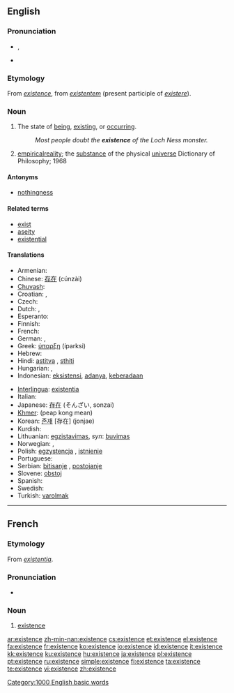 {{wikipedia}}
==English==

===Pronunciation===
* {{a|US}} {{IPA|/ɛɡˈzɪstɛnts/|/ɪɡˈzɪstɛnts/}}, {{SAMPA|/Eg.zI.stEnts/}}
* {{audio|en-us-existence.ogg|Audio (US)}}

===Etymology===
From {{etyl|fro}} ''[[#French|existence]]'', from {{LL.}} ''[[existentem]]'' (present participle of ''[[existere]]'').

===Noun===
{{en-noun|s|-}}

# The state of [[being]], [[exist]]ing, or [[occur]]ring.
#: ''Most people doubt the '''existence''' of the Loch Ness monster.''
# [[empirical]][[ reality]]; the [[substance]] of the physical [[universe]] Dictionary of Philosophy; 1968

====Antonyms====
* [[nothingness]]

====Related terms====
* [[exist]]
* [[aseity]]
* [[existential]]

====Translations====
{{trans-top|the state of being, existing, or occurring}}
* Armenian: {{t-|hy|գոյություն|tr=goyut’yun|sc=Armn|xs=Armenian}}
* Chinese: [[存在]] (cúnzài)
* [[Chuvash]]: {{tø|cv|asd|tr=sasd|sc=Cyrl}}
* Croatian: {{t-|hr|egzistencija|f|alt=egzistèncija}}, {{t-|hr|postojanje|n|alt=póstojānje}}
* Czech: {{t+|cs|existence|f}}
* Dutch: {{t+|nl|bestaan|n}}, {{t+|nl|voorkomen|n}}
* Esperanto: {{t-|eo|ekzistado|xs=Esperanto}}
* Finnish: {{t-|fi|olemassaolo}}
* French: {{t+|fr|existence|f}}
* German: {{t+|de|Existenz|f}}, {{t+|de|Sein|n}}
* Greek: [[ύπαρξη]] (íparksi)
* Hebrew: {{t|he|קיום|tr=kiyum|sc=Hebr}}
* Hindi: [[astitva]] {{n}}, [[sthiti]] {{n}}
* Hungarian: {{t|hu|lét}}, {{t|hu|létezés}}
* Indonesian: [[eksistensi]], [[ada|adanya]], [[ada|keberadaan]]
{{trans-mid}}
* [[Interlingua]]: [[existentia]]
* Italian: {{t+|it|esistenza|f}}
* Japanese: [[存在]] (そんざい, sonzai)
* [[Khmer]]: {{Khmr|[[ភាពគង់មាន]]}} (peap kong mean)
* Korean: [[존재]] [存在] (jonjae)
* Kurdish: {{ku-Arab|[[بوون]]}}
* Lithuanian: [[egzistavimas]], ''syn'': [[buvimas]]
* Norwegian: {{t|no|eksistens|m}},  {{t|no|tilværelse|m}}
* Polish: [[egzystencja]] {{f}}, [[istnienie]] {{n}}
* Portuguese: {{t+|pt|existência|f}}
* Serbian: [[bitisanje]] {{n}}, [[postojanje]] {{n}}
* Slovene: [[obstoj]] {{m}}
* Spanish: {{t+|es|existencia|f}}
* Swedish: {{t+|sv|existens|c}}
* Turkish: [[varolmak]]
{{trans-bottom}}

[[Category:1000 English basic words]]

----

==French==

===Etymology===
From {{LL.}} ''[[existentia]]''.

===Pronunciation===
* {{audio|Fr-existence.ogg|audio}}

===Noun===
{{fr-noun|f}}

# [[#Noun|existence]]

[[ar:existence]]
[[zh-min-nan:existence]]
[[cs:existence]]
[[et:existence]]
[[el:existence]]
[[fa:existence]]
[[fr:existence]]
[[ko:existence]]
[[io:existence]]
[[id:existence]]
[[it:existence]]
[[kk:existence]]
[[ku:existence]]
[[hu:existence]]
[[ja:existence]]
[[pl:existence]]
[[pt:existence]]
[[ru:existence]]
[[simple:existence]]
[[fi:existence]]
[[ta:existence]]
[[te:existence]]
[[vi:existence]]
[[zh:existence]]